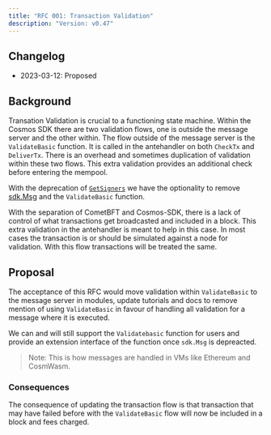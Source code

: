 ```yaml
---
title: "RFC 001: Transaction Validation"
description: "Version: v0.47"
---
```


## Changelog[​](#changelog "Direct link to Changelog")

* 2023-03-12: Proposed

## Background[​](#background "Direct link to Background")

Transation Validation is crucial to a functioning state machine. Within the Cosmos SDK there are two validation flows, one is outside the message server and the other within. The flow outside of the message server is the `ValidateBasic` function. It is called in the antehandler on both `CheckTx` and `DeliverTx`. There is an overhead and sometimes duplication of validation within these two flows. This extra validation provides an additional check before entering the mempool.

With the deprecation of [`GetSigners`](https://github.com/cosmos/cosmos-sdk/issues/11275) we have the optionality to remove [sdk.Msg](https://github.com/cosmos/cosmos-sdk/blob/16a5404f8e00ddcf8857c8a55dca2f7c109c29bc/types/tx_msg.go#L16) and the `ValidateBasic` function.

With the separation of CometBFT and Cosmos-SDK, there is a lack of control of what transactions get broadcasted and included in a block. This extra validation in the antehandler is meant to help in this case. In most cases the transaction is or should be simulated against a node for validation. With this flow transactions will be treated the same.

## Proposal[​](#proposal "Direct link to Proposal")

The acceptance of this RFC would move validation within `ValidateBasic` to the message server in modules, update tutorials and docs to remove mention of using `ValidateBasic` in favour of handling all validation for a message where it is executed.

We can and will still support the `Validatebasic` function for users and provide an extension interface of the function once `sdk.Msg` is depreacted.

> Note: This is how messages are handled in VMs like Ethereum and CosmWasm.

### Consequences[​](#consequences "Direct link to Consequences")

The consequence of updating the transaction flow is that transaction that may have failed before with the `ValidateBasic` flow will now be included in a block and fees charged.
